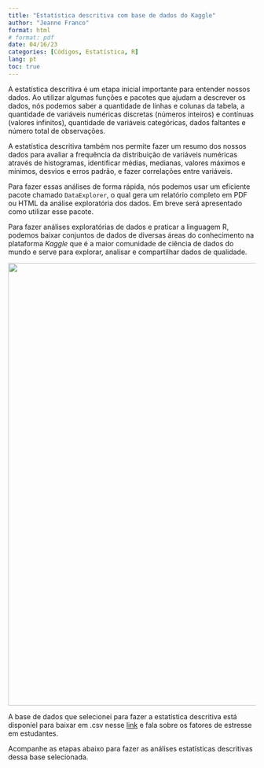---
title: "Estatística descritiva com base de dados do Kaggle"
author: "Jeanne Franco"
format: html 
# format: pdf
date: 04/16/23
categories: [Códigos, Estatística, R]
lang: pt
toc: true
---

A estatística descritiva é um etapa inicial importante para entender nossos dados. Ao utilizar algumas funções e pacotes que ajudam a descrever os dados, nós podemos saber a quantidade de linhas e colunas da tabela, a quantidade de variáveis numéricas discretas (números inteiros) e contínuas (valores infinitos), quantidade de variáveis categóricas, dados faltantes e número total de observações.

A estatística descritiva também nos permite fazer um resumo dos nossos dados para avaliar a frequência da distribuição de variáveis numéricas através de histogramas, identificar médias, medianas, valores máximos e mínimos, desvios e erros padrão, e fazer correlações entre variáveis.

Para fazer essas análises de forma rápida, nós podemos usar um eficiente pacote chamado `DataExplorer`, o qual gera um relatório completo em PDF ou HTML da análise exploratória dos dados. Em breve será apresentado como utilizar esse pacote.

Para fazer análises exploratórias de dados e praticar a linguagem R, podemos baixar conjuntos de dados de diversas áreas do conhecimento na plataforma *Kaggle* que é a maior comunidade de ciência de dados do mundo e serve para explorar, analisar e compartilhar dados de qualidade.

[![](kaggle.png){fig-align="center" width="900"}](https://www.endtoend.ai/tutorial/how-to-download-kaggle-datasets-on-ubuntu/)

A base de dados que selecionei para fazer a estatística descritiva está disponíel para baixar em .csv nesse [link](https://www.kaggle.com/datasets/rxnach/student-stress-factors-a-comprehensive-analysis) e fala sobre os fatores de estresse em estudantes.

Acompanhe as etapas abaixo para fazer as análises estatísticas descritivas dessa base selecionada.
